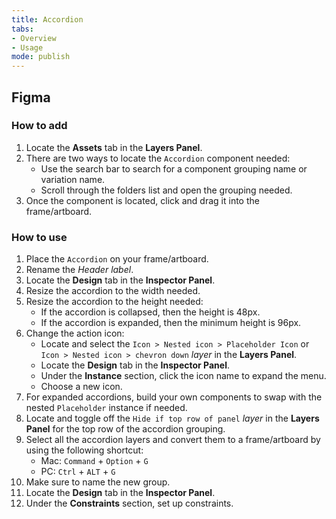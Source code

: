 ```yaml
---
title: Accordion
tabs: 
- Overview
- Usage
mode: publish
---
```



## Figma

### How to add

1. Locate the **Assets** tab in the **Layers Panel**.
2. There are two ways to locate the `Accordion` component needed: 
	* Use the search bar to search for a component grouping name or variation name.
	* Scroll through the folders list and open the grouping needed.
3. Once the component is located, click and drag it into the frame/artboard. 


### How to use

1. Place the `Accordion` on your frame/artboard. 
2. Rename the *Header label*.
2. Locate the **Design** tab in the **Inspector Panel**.
4. Resize the accordion to the width needed. 
5. Resize the accordion to the height needed: 
     * If the accordion is collapsed, then the height is 48px. 
     * If the accordion is expanded, then the minimum height is 96px.
6. Change the action icon: 
    * Locate and select the `Icon > Nested icon > Placeholder Icon` or `Icon > Nested icon > chevron down` *layer* in the **Layers Panel**.
     * Locate the **Design** tab in the **Inspector Panel**.
     * Under the **Instance** section, click the icon name to expand the menu. 
     * Choose a new icon. 
7. For expanded accordions, build your own components to swap with the nested `Placeholder` instance if needed.
8. Locate and toggle off the `Hide if top row of panel` *layer* in the **Layers Panel** for the top row of the accordion grouping. 
9. Select all the accordion layers and convert them to a frame/artboard by using the following shortcut: 
    * Mac: `Command` + `Option` + `G`
    * PC: `Ctrl` + `ALT` + `G`
10. Make sure to name the new group. 
11. Locate the **Design** tab in the **Inspector Panel**.
12. Under the **Constraints** section, set up constraints.

